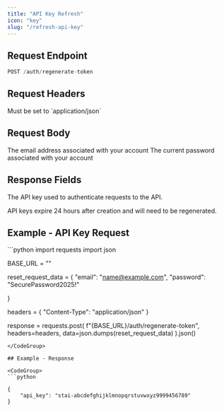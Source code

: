 ```yaml
---
title: "API Key Refresh"
icon: "key"
slug: "/refresh-api-key"
---
```


## Request Endpoint

```python
POST /auth/regenerate-token
```

## Request Headers

<ParamField header="Content-Type" type="string" required>
  Must be set to `application/json`
</ParamField>

## Request Body

<ParamField body="email" type="string" required>
  The email address associated with your account
</ParamField>

<ParamField body="password" type="string" required>
  The current password associated with your account
</ParamField>

## Response Fields

<ResponseField name="api_key" type="string">
  The API key used to authenticate requests to the API.
</ResponseField>

<Note>API keys expire 24 hours after creation and will need to be regenerated.
</Note>

## Example - API Key Request

<CodeGroup>
  ```python
  import requests
  import json

  BASE_URL = ""

  reset_request_data = {
      "email": "name@example.com",
      "password": "SecurePassword2025!"

  }

  headers = {
      "Content-Type": "application/json"
  }

  response = requests.post(
      f"{BASE_URL}/auth/regenerate-token",
      headers=headers,
      data=json.dumps(reset_request_data)
  ).json()
  ```
</CodeGroup>

## Example - Response

<CodeGroup>
  ```python

  {
      "api_key": "stai-abcdefghijklmnopqrstuvwxyz9999456789"
  }

  ```
</CodeGroup>